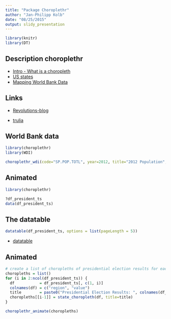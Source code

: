 ```yaml
---
title: "Package Choroplethr"
author: "Jan-Philipp Kolb"
date: "08/25/2015"
output: slidy_presentation
---
```


```r
library(knitr)
library(DT)
```



## Description choroplethr

- [Intro - What is a choropleth](https://cran.r-project.org/web/packages/choroplethr/vignettes/a-introduction.html)
- [US states](https://cran.r-project.org/web/packages/choroplethr/vignettes/b-state-choropleth.html)
- [Mapping World Bank Data](https://cran.r-project.org/web/packages/choroplethr/vignettes/f-world-bank-data.html)

## Links

- [Revolutions-blog](http://blog.revolutionanalytics.com/2014/01/easy-data-maps-with-r-the-choroplethr-package-.html)

- [trulia](http://www.trulia.com/tech/2014/01/15/the-choroplethr-package-for-r/)

## World Bank data

```r
library(choroplethr)
library(WDI) 

choroplethr_wdi(code="SP.POP.TOTL", year=2012, title="2012 Population", num_colors=1)
```

## Animated

```r
library(choroplethr)

?df_president_ts
data(df_president_ts)
```

## The datatable

```r
datatable(df_president_ts, options = list(pageLength = 5))
```

- [datatable](http://www.htmlwidgets.org/showcase_datatables.html)

## Animated 

```r
# create a list of choropleths of presidential election results for each year
choropleths = list()
for (i in 2:ncol(df_president_ts)) {
  df           = df_president_ts[, c(1, i)]
  colnames(df) = c("region", "value")
  title        = paste0("Presidential Election Results: ", colnames(df_president_ts)[i])
  choropleths[[i-1]] = state_choropleth(df, title=title)
}
```

```r
choroplethr_animate(choropleths)
```

